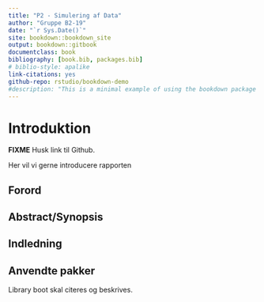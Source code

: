```yaml
--- 
title: "P2 - Simulering af Data"
author: "Gruppe B2-19"
date: "`r Sys.Date()`"
site: bookdown::bookdown_site
output: bookdown::gitbook
documentclass: book
bibliography: [book.bib, packages.bib]
# biblio-style: apalike
link-citations: yes
github-repo: rstudio/bookdown-demo
#description: "This is a minimal example of using the bookdown package to write a book. The output format for this example is bookdown::gitbook."
---
```


# Introduktion

__FIXME__ Husk link til Github.

Her vil vi gerne introducere rapporten

## Forord

## Abstract/Synopsis

## Indledning

## Anvendte pakker

Library boot skal citeres og beskrives.

